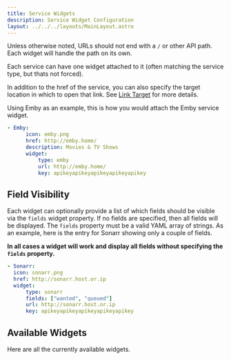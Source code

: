 ```yaml
---
title: Service Widgets
description: Service Widget Configuration
layout: ../../../layouts/MainLayout.astro
---
```



Unless otherwise noted, URLs should not end with a `/` or other API path. Each widget will handle the path on its own.

Each service can have one widget attached to it (often matching the service type, but thats not forced).

In addition to the href of the service, you can also specify the target location in which to open that link.  See [Link Target](settings#link-target) for more details.

Using Emby as an example, this is how you would attach the Emby service widget.

```yaml
- Emby:
      icon: emby.png
      href: http://emby.home/
      description: Movies & TV Shows
      widget:
          type: emby
          url: http://emby.home/
          key: apikeyapikeyapikeyapikeyapikey
```

## Field Visibility

Each widget can optionally provide a list of which fields should be visible via the `fields` widget property. If no fields are specified, then all fields will be displayed. The `fields` property must be a valid YAML array of strings. As an example, here is the entry for Sonarr showing only a couple of fields.

**In all cases a widget will work and display all fields without specifying the `fields` property.**

```yaml
- Sonarr:
  icon: sonarr.png
  href: http://sonarr.host.or.ip
  widget:
      type: sonarr
      fields: ["wanted", "queued"]
      url: http://sonarr.host.or.ip
      key: apikeyapikeyapikeyapikeyapikey
```

## Available Widgets

Here are all the currently available widgets.

<InlineNav section="Service Widgets" />
